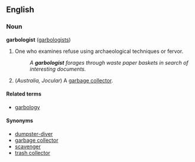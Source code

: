 ==English==
===Noun===
'''garbologist''' ([[garbologists]])

#One who examines refuse using archaeological techniques or fervor.
#:''A '''garbologist''' forages through waste paper baskets in search of interesting documents.''
#(''Australia, Jocular'') A [[garbage collector]].

====Related terms====
*[[garbology]]

====Synonyms====
*[[dumpster-diver]]<!-- hyphenated? -->
*[[garbage collector]]
*[[scavenger]]
*[[trash collector]]